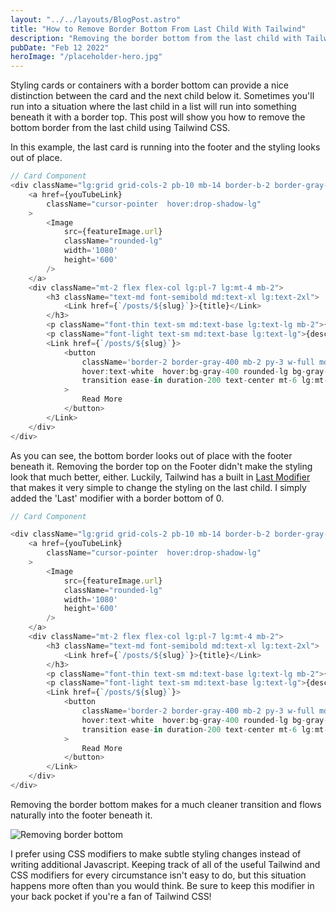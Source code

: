 ```yaml
---
layout: "../../layouts/BlogPost.astro"
title: "How to Remove Border Bottom From Last Child With Tailwind"
description: "Removing the border bottom from the last child with Tailwind CSS can be accomplished with one simple modifier."
pubDate: "Feb 12 2022"
heroImage: "/placeholder-hero.jpg"
---
```


Styling cards or containers with a border bottom can provide a nice 
distinction between the card and the next child below it. 
Sometimes you'll run into a situation where the last child in a list 
will run into something beneath it with a border top. 
This post will show you how to remove the bottom border from the last child using Tailwind CSS.

In this example, the last card is running into the footer and the styling looks out of place.

```js
// Card Component
<div className="lg:grid grid-cols-2 pb-10 mb-14 border-b-2 border-gray-200 ">
    <a href={youTubeLink}
        className="cursor-pointer  hover:drop-shadow-lg"
    >
        <Image 
            src={featureImage.url}
            className="rounded-lg"
            width='1080'
            height='600'
        />
    </a>
    <div className="mt-2 flex flex-col lg:pl-7 lg:mt-4 mb-2">
        <h3 className="text-md font-semibold md:text-xl lg:text-2xl">
            <Link href={`/posts/${slug}`}>{title}</Link>
        </h3>
        <p className="font-thin text-sm md:text-base lg:text-lg mb-2">{date}</p>
        <p className="font-light text-sm md:text-base lg:text-lg">{description}</p>
        <Link href={`/posts/${slug}`}>
            <button 
                className='border-2 border-gray-400 mb-2 py-3 w-full md:w-1/2 mx-auto lg:w-5/12 lg:mx-0 lg:mb-0 
                hover:text-white  hover:bg-gray-400 rounded-lg bg-gray-50 text-black  
                transition ease-in duration-200 text-center mt-6 lg:mt-auto'
            >
                Read More
            </button>
        </Link>
    </div>
</div>
```

As you can see, the bottom border looks out of place with the footer beneath it. 
Removing the border top on the Footer didn't make the styling look that much better, either. 
Luckily, Tailwind has a built in 
<a href="https://tailwindcss.com/docs/hover-focus-and-other-states#last-child-v1-1-0" target="_blank">Last Modifier</a> 
that makes it very simple to change the styling on the last child. I simply added the 'Last' modifier with a border bottom of 0.

```js
// Card Component

<div className="lg:grid grid-cols-2 pb-10 mb-14 border-b-2 border-gray-200 last:border-b-0">
    <a href={youTubeLink}
        className="cursor-pointer  hover:drop-shadow-lg"
    >
        <Image 
            src={featureImage.url}
            className="rounded-lg"
            width='1080'
            height='600'
        />
    </a>
    <div className="mt-2 flex flex-col lg:pl-7 lg:mt-4 mb-2">
        <h3 className="text-md font-semibold md:text-xl lg:text-2xl">
            <Link href={`/posts/${slug}`}>{title}</Link>
        </h3>
        <p className="font-thin text-sm md:text-base lg:text-lg mb-2">{date}</p>
        <p className="font-light text-sm md:text-base lg:text-lg">{description}</p>
        <Link href={`/posts/${slug}`}>
            <button 
                className='border-2 border-gray-400 mb-2 py-3 w-full md:w-1/2 mx-auto lg:w-5/12 lg:mx-0 lg:mb-0 
                hover:text-white  hover:bg-gray-400 rounded-lg bg-gray-50 text-black  
                transition ease-in duration-200 text-center mt-6 lg:mt-auto'
            >
                Read More
            </button>
        </Link>
    </div>
</div>
```

Removing the border bottom makes for a much cleaner transition and flows naturally into the footer beneath it.

![Removing border bottom](/images/removing-border-bottom.png)

I prefer using CSS modifiers to make subtle styling changes instead of writing additional Javascript. 
Keeping track of all of the useful Tailwind and CSS modifiers for every circumstance isn't easy to do, 
but this situation happens more often than you would think. 
Be sure to keep this modifier in your back pocket if you're a fan of Tailwind CSS!